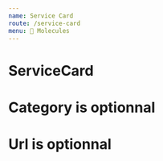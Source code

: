 ```yaml
---
name: Service Card
route: /service-card
menu: 🧬 Molecules
---
```



# ServiceCard

<Playground>
  <ServiceCard
    category="Santé"
    colorKey="background4"
    title="Appeler un médecin la nuit"
    content="Avec la Téléconsultation médicale, consultez immédiatement médecin 24h/24h, 7j/7j par téléphone ou par vidéo. Accessible en ligne ou au 01 55 92 27 54"
    action={{
      label: 'Click',
      url: '/',
    }}
  />
</Playground>

# Category is optionnal

<Playground>
  <ServiceCard
    title="Appeler un médecin la nuit"
    content="Avec la Téléconsultation médicale, consultez immédiatement médecin 24h/24h, 7j/7j par téléphone ou par vidéo. Accessible en ligne ou au 01 55 92 27 54"
    action={{
      label: 'Click',
      url: '/',
    }}
  />
</Playground>

# Url is optionnal

<Playground>
  <ServiceCard
    category="Santé"
    colorKey="background4"
    title="Appeler un médecin la nuit"
    content="Avec la Téléconsultation médicale, consultez immédiatement médecin 24h/24h, 7j/7j par téléphone ou par vidéo. Accessible en ligne ou au 01 55 92 27 54"
  />
</Playground>
